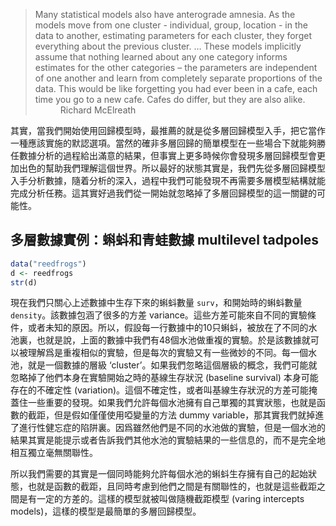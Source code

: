 > Many statistical models also have anterograde amnesia. As the models move from one cluster - individual, group, location - in the data to another, estimating parameters for each cluster, they forget everything about the previous cluster. ... These models implicitly assume that nothing learned about any one category informs estimates for the other categories -- the parameters are independent of one another and learn from completely separate proportions of the data. This would be like forgetting you had ever been in a cafe, each time you go to a new cafe. Cafes do differ, but they are also alike. 
> ~ Richard McElreath

其實，當我們開始使用回歸模型時，最推薦的就是從多層回歸模型入手，把它當作一種應該實施的默認選項。當然的確非多層回歸的簡單模型在一些場合下就能夠勝任數據分析的過程給出滿意的結果，但事實上更多時候你會發現多層回歸模型會更加出色的幫助我們理解這個世界。所以最好的狀態其實是，我們先從多層回歸模型入手分析數據，隨着分析的深入，過程中我們可能發現不再需要多層模型結構就能完成分析任務。這其實好過我們從一開始就忽略掉了多層回歸模型的這一關鍵的可能性。

## 多層數據實例：蝌蚪和青蛙數據 multilevel tadpoles

```r
data("reedfrogs")
d <- reedfrogs
str(d)
```


現在我們只關心上述數據中生存下來的蝌蚪數量 `surv`，和開始時的蝌蚪數量 `density`。該數據包涵了很多的方差 variance。這些方差可能來自不同的實驗條件，或者未知的原因。所以，假設每一行數據中的10只蝌蚪，被放在了不同的水池裏，也就是說，上面的數據中我們有48個水池做重複的實驗。於是該數據就可以被理解爲是重複相似的實驗，但是每次的實驗又有一些微妙的不同。每一個水池，就是一個數據的層級 'cluster'。如果我們忽略這個層級的概念，我們可能就忽略掉了他們本身在實驗開始之時的基線生存狀況 (baseline survival) 本身可能存在的不確定性 (variation)。這個不確定性，或者叫基線生存狀況的方差可能掩蓋住一些重要的發現。如果我們允許每個水池擁有自己單獨的其實狀態，也就是函數的截距，但是假如僅僅使用啞變量的方法 dummy variable，那其實我們就掉進了進行性健忘症的陷阱裏。因爲雖然他們是不同的水池做的實驗，但是一個水池的結果其實是能提示或者告訴我們其他水池的實驗結果的一些信息的，而不是完全地相互獨立毫無關聯性。

所以我們需要的其實是一個同時能夠允許每個水池的蝌蚪生存擁有自己的起始狀態，也就是函數的截距，且同時考慮到他們之間是有關聯性的，也就是這些截距之間是有一定的方差的。這樣的模型就被叫做隨機截距模型 (varing intercepts models)，這樣的模型是最簡單的多層回歸模型。


